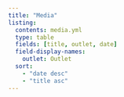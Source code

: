 ```yaml
---
title: "Media"
listing:
  contents: media.yml
  type: table
  fields: [title, outlet, date]
  field-display-names: 
    outlet: Outlet
  sort:
    - "date desc"
    - "title asc"
---
```


